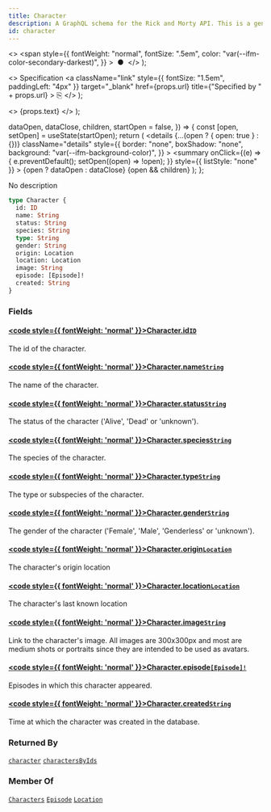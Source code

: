 ```yaml
---
title: Character
description: A GraphQL schema for the Rick and Morty API. This is a generated file.
id: character
---
```


  <>
    <span
      style={{
        fontWeight: "normal",
        fontSize: ".5em",
        color: "var(--ifm-color-secondary-darkest)",
      }}
    >
      &nbsp;●&nbsp;
    </span>
  </>
);

  <>
    Specification
    <a
      className="link"
      style={{ fontSize: "1.5em", paddingLeft: "4px" }}
      target="_blank"
      href={props.url}
      title={"Specified by " + props.url}
    >
      ⎘
    </a>
  </>
);

  <>
    <span className={props.class}>{props.text}</span>
  </>
);


  dataOpen,
  dataClose,
  children,
  startOpen = false,
}) => {
  const [open, setOpen] = useState(startOpen);
  return (
    <details
      {...(open ? { open: true } : {})}
      className="details"
      style={{
        border: "none",
        boxShadow: "none",
        background: "var(--ifm-background-color)",
      }}
    >
      <summary
        onClick={(e) => {
          e.preventDefault();
          setOpen((open) => !open);
        }}
        style={{ listStyle: "none" }}
      >
        {open ? dataOpen : dataClose}
      </summary>
      {open && children}
    </details>
  );
};

No description

```graphql
type Character {
  id: ID
  name: String
  status: String
  species: String
  type: String
  gender: String
  origin: Location
  location: Location
  image: String
  episode: [Episode]!
  created: String
}
```

### Fields

#### [<code style={{ fontWeight: 'normal' }}>Character.<b>id</b></code>](#)<Bullet />[`ID`](/schema/types/scalars/id.mdx) <Badge class="badge badge--secondary" text="scalar"/>

The id of the character.

#### [<code style={{ fontWeight: 'normal' }}>Character.<b>name</b></code>](#)<Bullet />[`String`](/schema/types/scalars/string.mdx) <Badge class="badge badge--secondary" text="scalar"/>

The name of the character.

#### [<code style={{ fontWeight: 'normal' }}>Character.<b>status</b></code>](#)<Bullet />[`String`](/schema/types/scalars/string.mdx) <Badge class="badge badge--secondary" text="scalar"/>

The status of the character ('Alive', 'Dead' or 'unknown').

#### [<code style={{ fontWeight: 'normal' }}>Character.<b>species</b></code>](#)<Bullet />[`String`](/schema/types/scalars/string.mdx) <Badge class="badge badge--secondary" text="scalar"/>

The species of the character.

#### [<code style={{ fontWeight: 'normal' }}>Character.<b>type</b></code>](#)<Bullet />[`String`](/schema/types/scalars/string.mdx) <Badge class="badge badge--secondary" text="scalar"/>

The type or subspecies of the character.

#### [<code style={{ fontWeight: 'normal' }}>Character.<b>gender</b></code>](#)<Bullet />[`String`](/schema/types/scalars/string.mdx) <Badge class="badge badge--secondary" text="scalar"/>

The gender of the character ('Female', 'Male', 'Genderless' or 'unknown').

#### [<code style={{ fontWeight: 'normal' }}>Character.<b>origin</b></code>](#)<Bullet />[`Location`](/schema/types/objects/location.mdx) <Badge class="badge badge--secondary" text="object"/>

The character's origin location

#### [<code style={{ fontWeight: 'normal' }}>Character.<b>location</b></code>](#)<Bullet />[`Location`](/schema/types/objects/location.mdx) <Badge class="badge badge--secondary" text="object"/>

The character's last known location

#### [<code style={{ fontWeight: 'normal' }}>Character.<b>image</b></code>](#)<Bullet />[`String`](/schema/types/scalars/string.mdx) <Badge class="badge badge--secondary" text="scalar"/>

Link to the character's image.
All images are 300x300px and most are medium shots or portraits since they are intended to be used as avatars.

#### [<code style={{ fontWeight: 'normal' }}>Character.<b>episode</b></code>](#)<Bullet />[`[Episode]!`](/schema/types/objects/episode.mdx) <Badge class="badge badge--secondary" text="non-null"/> <Badge class="badge badge--secondary" text="object"/>

Episodes in which this character appeared.

#### [<code style={{ fontWeight: 'normal' }}>Character.<b>created</b></code>](#)<Bullet />[`String`](/schema/types/scalars/string.mdx) <Badge class="badge badge--secondary" text="scalar"/>

Time at which the character was created in the database.

### Returned By

[`character`](/schema/operations/queries/character.mdx) <Badge class="badge badge--secondary" text="query"/><Bullet />[`charactersByIds`](/schema/operations/queries/characters-by-ids.mdx) <Badge class="badge badge--secondary" text="query"/>

### Member Of

[`Characters`](/schema/types/objects/characters.mdx) <Badge class="badge badge--secondary" text="object"/><Bullet />[`Episode`](/schema/types/objects/episode.mdx) <Badge class="badge badge--secondary" text="object"/><Bullet />[`Location`](/schema/types/objects/location.mdx) <Badge class="badge badge--secondary" text="object"/>
